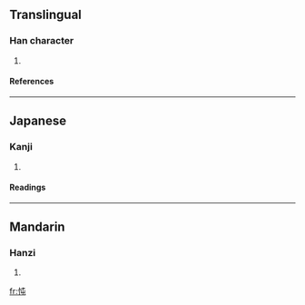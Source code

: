 ==Translingual==
===Han character===
{{Han char|rn=61|rad=心|as=04|sn=7|four=9501<sub>7</sub>|canj=心心山 (PPU)}}
# {{defn|Han|sort=心04}}
====References====
{{Han ref|kx=0378.190|dkj=10388|dj=0706.190|hdz=42276.090|uh=5FF3|ud=24563|bh=CADC|bd=51932}}
----
==Japanese==
===Kanji===
{{ja-kanji|grade=|rs=心04}}
# {{defn|Japanese}} 
====Readings====
{{ja-readings|on=[[とん]] (ton), [[どん]] (don), [[しゅん]] (shun)|kun=[[うれえる]] (ureeru)}}
----
==Mandarin==
===Hanzi===
{{cmn-hanzi|pin=[[tún]] (tun2)|wg=t'un<sup>2</sup>}}
# {{defn|Mandarin}}

[[fr:忳]]